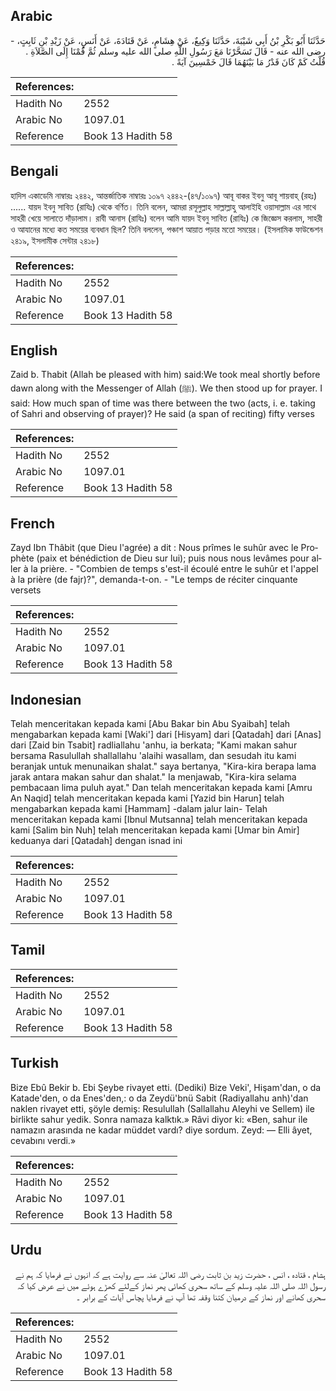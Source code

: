## Arabic


<div dir="rtl" lang="ar" style={{fontSize:'larger',backgroundColor:'#f8f9fa',padding:20}}>
حَدَّثَنَا أَبُو بَكْرِ بْنُ أَبِي شَيْبَةَ، حَدَّثَنَا وَكِيعٌ، عَنْ هِشَامٍ، عَنْ قَتَادَةَ، عَنْ أَنَسٍ، عَنْ زَيْدِ بْنِ ثَابِتٍ، - رضى الله عنه - قَالَ تَسَحَّرْنَا مَعَ رَسُولِ اللَّهِ صلى الله عليه وسلم ثُمَّ قُمْنَا إِلَى الصَّلاَةِ ‏.‏ قُلْتُ كَمْ كَانَ قَدْرُ مَا بَيْنَهُمَا قَالَ خَمْسِينَ آيَةً ‏.‏
</div>
<div style={{backgroundColor:'#f8f9fa',padding:20, marginBottom: 10}}><table> <thead> <tr> <th>References:</th> <th></th> </tr> </thead> <tbody><tr><td>Hadith No</td><td>2552</td></tr><tr><td>Arabic No</td><td>1097.01</td></tr><tr><td>Reference</td><td>Book 13 Hadith 58</td></tr></tbody></table></div>

## Bengali


<div dir="ltr" lang="bn" style={{fontSize:'larger',backgroundColor:'#f8f9fa',padding:20}}>
হাদিস একাডেমি নাম্বারঃ ২৪৪২, আন্তর্জাতিক নাম্বারঃ ১০৯৭ ২৪৪২-(৪৭/১০৯৭) আবূ বাকর ইবনু আবূ শায়বাহ্ (রহঃ) ...... যায়দ ইবনু সাবিত (রাযিঃ) থেকে বর্ণিত। তিনি বলেন, আমরা রসূলুল্লাহ সাল্লাল্লাহু আলাইহি ওয়াসাল্লাম এর সাথে সাহরী খেয়ে সালাতে দাঁড়ালাম। রাবী আনাস (রাযিঃ) বলেন আমি যায়দ ইবনু সাবিত (রাযিঃ) কে জিজ্ঞেস করলাম, সাহরী ও আযানের মধ্যে কত সময়ের ব্যবধান ছিল? তিনি বললেন, পঞ্চাশ আয়াত পড়ার মতো সময়ের। (ইসলামিক ফাউন্ডেশন ২৪১৯, ইসলামীক সেন্টার ২৪১৮)
</div>
<div style={{backgroundColor:'#f8f9fa',padding:20, marginBottom: 10}}><table> <thead> <tr> <th>References:</th> <th></th> </tr> </thead> <tbody><tr><td>Hadith No</td><td>2552</td></tr><tr><td>Arabic No</td><td>1097.01</td></tr><tr><td>Reference</td><td>Book 13 Hadith 58</td></tr></tbody></table></div>

## English


<div dir="ltr" lang="en" style={{fontSize:'larger',backgroundColor:'#f8f9fa',padding:20}}>
Zaid b. Thabit (Allah be pleased with him) said:We took meal shortly before dawn along with the Messenger of Allah (ﷺ). We then stood up for prayer. I said: How much span of time was there between the two (acts, i. e. taking of Sahri and observing of prayer)? He said (a span of reciting) fifty verses
</div>
<div style={{backgroundColor:'#f8f9fa',padding:20, marginBottom: 10}}><table> <thead> <tr> <th>References:</th> <th></th> </tr> </thead> <tbody><tr><td>Hadith No</td><td>2552</td></tr><tr><td>Arabic No</td><td>1097.01</td></tr><tr><td>Reference</td><td>Book 13 Hadith 58</td></tr></tbody></table></div>

## French


<div dir="ltr" lang="fr" style={{fontSize:'larger',backgroundColor:'#f8f9fa',padding:20}}>
Zayd Ibn Thâbit (que Dieu l'agrée) a dit : Nous prîmes le suhûr avec le Prophète (paix et bénédiction de Dieu sur lui); puis nous nous levâmes pour aller à la prière. - "Combien de temps s'est-il écoulé entre le suhûr et l'appel à la prière (de fajr)?", demanda-t-on. - "Le temps de réciter cinquante versets
</div>
<div style={{backgroundColor:'#f8f9fa',padding:20, marginBottom: 10}}><table> <thead> <tr> <th>References:</th> <th></th> </tr> </thead> <tbody><tr><td>Hadith No</td><td>2552</td></tr><tr><td>Arabic No</td><td>1097.01</td></tr><tr><td>Reference</td><td>Book 13 Hadith 58</td></tr></tbody></table></div>

## Indonesian


<div dir="ltr" lang="id" style={{fontSize:'larger',backgroundColor:'#f8f9fa',padding:20}}>
Telah menceritakan kepada kami [Abu Bakar bin Abu Syaibah] telah mengabarkan kepada kami [Waki'] dari [Hisyam] dari [Qatadah] dari [Anas] dari [Zaid bin Tsabit] radliallahu 'anhu, ia berkata; "Kami makan sahur bersama Rasulullah shallallahu 'alaihi wasallam, dan sesudah itu kami beranjak untuk menunaikan shalat." saya bertanya, "Kira-kira berapa lama jarak antara makan sahur dan shalat." Ia menjawab, "Kira-kira selama pembacaan lima puluh ayat." Dan telah menceritakan kepada kami [Amru An Naqid] telah menceritakan kepada kami [Yazid bin Harun] telah mengabarkan kepada kami [Hammam] -dalam jalur lain- Telah menceritakan kepada kami [Ibnul Mutsanna] telah menceritakan kepada kami [Salim bin Nuh] telah menceritakan kepada kami [Umar bin Amir] keduanya dari [Qatadah] dengan isnad ini
</div>
<div style={{backgroundColor:'#f8f9fa',padding:20, marginBottom: 10}}><table> <thead> <tr> <th>References:</th> <th></th> </tr> </thead> <tbody><tr><td>Hadith No</td><td>2552</td></tr><tr><td>Arabic No</td><td>1097.01</td></tr><tr><td>Reference</td><td>Book 13 Hadith 58</td></tr></tbody></table></div>

## Tamil


<div dir="ltr" lang="ta" style={{fontSize:'larger',backgroundColor:'#f8f9fa',padding:20}}>

</div>
<div style={{backgroundColor:'#f8f9fa',padding:20, marginBottom: 10}}><table> <thead> <tr> <th>References:</th> <th></th> </tr> </thead> <tbody><tr><td>Hadith No</td><td>2552</td></tr><tr><td>Arabic No</td><td>1097.01</td></tr><tr><td>Reference</td><td>Book 13 Hadith 58</td></tr></tbody></table></div>

## Turkish


<div dir="ltr" lang="tr" style={{fontSize:'larger',backgroundColor:'#f8f9fa',padding:20}}>
Bize Ebû Bekir b. Ebi Şeybe rivayet etti. (Dediki) Bize Veki', Hişam'dan, o da Katade'den, o da Enes'den,: o da Zeydü'bnü Sabit (Radiyallahu anh)'dan naklen rivayet etti, şöyle demiş: Resulullah (Sallallahu Aleyhi ve Sellem) ile birlikte sahur yedik. Sonra namaza kalktık.» Râvi diyor ki: «Ben, sahur ile namazın arasında ne kadar müddet vardı? diye sordum. Zeyd: — Elli âyet, cevabını verdi.»
</div>
<div style={{backgroundColor:'#f8f9fa',padding:20, marginBottom: 10}}><table> <thead> <tr> <th>References:</th> <th></th> </tr> </thead> <tbody><tr><td>Hadith No</td><td>2552</td></tr><tr><td>Arabic No</td><td>1097.01</td></tr><tr><td>Reference</td><td>Book 13 Hadith 58</td></tr></tbody></table></div>

## Urdu


<div dir="rtl" lang="ur" style={{fontSize:'larger',backgroundColor:'#f8f9fa',padding:20}}>
ہشام ، قتادہ ، انس ، حضرت زید بن ثابت رضی اللہ تعالیٰ عنہ سے روایت ہے کہ انہوں نے فرمایا کہ ہم نے رسول اللہ صلی اللہ علیہ وسلم کے ساتھ سحری کھائی پھر نماز کےلئے کھڑے ہوئے میں نے عرض کیا کہ سحری کھانے اور نماز کے درمیان کتنا وقفہ تھا آپ نے فرمایا پچاس آیات کے برابر ۔
</div>
<div style={{backgroundColor:'#f8f9fa',padding:20, marginBottom: 10}}><table> <thead> <tr> <th>References:</th> <th></th> </tr> </thead> <tbody><tr><td>Hadith No</td><td>2552</td></tr><tr><td>Arabic No</td><td>1097.01</td></tr><tr><td>Reference</td><td>Book 13 Hadith 58</td></tr></tbody></table></div>
